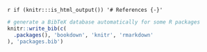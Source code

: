 `r if (knitr:::is_html_output()) '# References {-}'`

```r
# generate a BibTeX database automatically for some R packages
knitr::write_bib(c(
  .packages(), 'bookdown', 'knitr', 'rmarkdown'
), 'packages.bib')
```


<!-- 
This file by Martin Monkman is licensed under a Creative Commons Attribution 4.0 International License. 
-->

